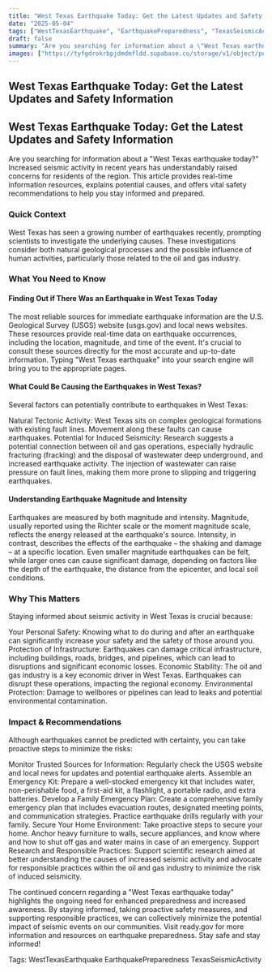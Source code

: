 ```yaml
---
title: "West Texas Earthquake Today: Get the Latest Updates and Safety Information"
date: "2025-05-04"
tags: ["WestTexasEarthquake", "EarthquakePreparedness", "TexasSeismicActivity"]
draft: false
summary: "Are you searching for information about a \"West Texas earthquake today?\" Increased seismic activity in recent years has understandably raised concerns for residents of the region. This article provides real-time information resources, explains potential causes, and offers vital safety recommendations to help you stay informed and prepared."
images: ["https://tyfgdrokrbpjdmdmfldd.supabase.co/storage/v1/object/public/image/2025-05-04-04-01-27-016-04-00.jpg"]
---
```


## West Texas Earthquake Today: Get the Latest Updates and Safety Information


## West Texas Earthquake Today: Get the Latest Updates and Safety Information

Are you searching for information about a "West Texas earthquake today?" Increased seismic activity in recent years has understandably raised concerns for residents of the region. This article provides real-time information resources, explains potential causes, and offers vital safety recommendations to help you stay informed and prepared.

### Quick Context

West Texas has seen a growing number of earthquakes recently, prompting scientists to investigate the underlying causes. These investigations consider both natural geological processes and the possible influence of human activities, particularly those related to the oil and gas industry.

### What You Need to Know

#### Finding Out if There Was an Earthquake in West Texas Today

The most reliable sources for immediate earthquake information are the U.S. Geological Survey (USGS) website (usgs.gov) and local news websites. These resources provide real-time data on earthquake occurrences, including the location, magnitude, and time of the event. It's crucial to consult these sources directly for the most accurate and up-to-date information. Typing "West Texas earthquake" into your search engine will bring you to the appropriate pages.

#### What Could Be Causing the Earthquakes in West Texas?

Several factors can potentially contribute to earthquakes in West Texas:

Natural Tectonic Activity: West Texas sits on complex geological formations with existing fault lines. Movement along these faults can cause earthquakes.
Potential for Induced Seismicity: Research suggests a potential connection between oil and gas operations, especially hydraulic fracturing (fracking) and the disposal of wastewater deep underground, and increased earthquake activity. The injection of wastewater can raise pressure on fault lines, making them more prone to slipping and triggering earthquakes.

#### Understanding Earthquake Magnitude and Intensity

Earthquakes are measured by both magnitude and intensity. Magnitude, usually reported using the Richter scale or the moment magnitude scale, reflects the energy released at the earthquake's source. Intensity, in contrast, describes the effects of the earthquake – the shaking and damage – at a specific location. Even smaller magnitude earthquakes can be felt, while larger ones can cause significant damage, depending on factors like the depth of the earthquake, the distance from the epicenter, and local soil conditions.

### Why This Matters

Staying informed about seismic activity in West Texas is crucial because:

Your Personal Safety: Knowing what to do during and after an earthquake can significantly increase your safety and the safety of those around you.
Protection of Infrastructure: Earthquakes can damage critical infrastructure, including buildings, roads, bridges, and pipelines, which can lead to disruptions and significant economic losses.
Economic Stability: The oil and gas industry is a key economic driver in West Texas. Earthquakes can disrupt these operations, impacting the regional economy.
Environmental Protection: Damage to wellbores or pipelines can lead to leaks and potential environmental contamination.

### Impact & Recommendations

Although earthquakes cannot be predicted with certainty, you can take proactive steps to minimize the risks:

Monitor Trusted Sources for Information: Regularly check the USGS website and local news for updates and potential earthquake alerts.
Assemble an Emergency Kit: Prepare a well-stocked emergency kit that includes water, non-perishable food, a first-aid kit, a flashlight, a portable radio, and extra batteries.
Develop a Family Emergency Plan: Create a comprehensive family emergency plan that includes evacuation routes, designated meeting points, and communication strategies. Practice earthquake drills regularly with your family.
Secure Your Home Environment: Take proactive steps to secure your home. Anchor heavy furniture to walls, secure appliances, and know where and how to shut off gas and water mains in case of an emergency.
Support Research and Responsible Practices: Support scientific research aimed at better understanding the causes of increased seismic activity and advocate for responsible practices within the oil and gas industry to minimize the risk of induced seismicity.

The continued concern regarding a "West Texas earthquake today" highlights the ongoing need for enhanced preparedness and increased awareness. By staying informed, taking proactive safety measures, and supporting responsible practices, we can collectively minimize the potential impact of seismic events on our communities. Visit ready.gov for more information and resources on earthquake preparedness. Stay safe and stay informed!

Tags: WestTexasEarthquake EarthquakePreparedness TexasSeismicActivity

